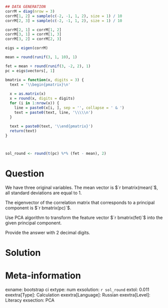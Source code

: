 ```r
## DATA GENERATION
corrM = diag(nrow = 3)
corrM[1, 2] = sample(c(-2, -1, 1, 2), size = 1) / 10
corrM[2, 3] = sample(c(-2, -1, 1, 2), size = 1) / 10

corrM[2, 1] = corrM[1, 2]
corrM[3, 1] = corrM[1, 3]
corrM[3, 2] = corrM[2, 3]

eigs = eigen(corrM)

mean = round(runif(3, 1, 10), 1)

fet = mean + round(runif(3, -2, 2), 1)
pc = eigs$vectors[, 1]

bmatrix = function(x, digits = 3) {
  text = '\\begin{pmatrix}\n'
  
  x = as.matrix(x)
  x = round(x, digits = digits)
  for (i in 1:nrow(x)) {
    line = paste0(x[i, ], sep = '', collapse = ' & ')
    text = paste0(text, line, '\\\\\n')
  }
  
  text = paste0(text, '\\end{pmatrix}')
  return(text)
}



sol_round <- round(t(pc) %*% (fet - mean), 2)


```

Question
========

We have three original variables. The mean vector is $`r bmatrix(mean)`$, all standard deviations are equal to 1.  

The eigenvector of the correlation matrix that corresponds to a principal component is $`r bmatrix(pc)`$.

Use PCA algorithm to transform the feature vector $`r bmatrix(fet)`$ into the given principal component. 


Provide the answer with 2 decimal digits.

Solution
========


Meta-information
================
exname: bootstrap ci 
extype: num
exsolution: `r sol_round`
extol: 0.011
exextra[Type]: Calculation
exextra[Language]: Russian
exextra[Level]: Literacy
exsection: PCA
